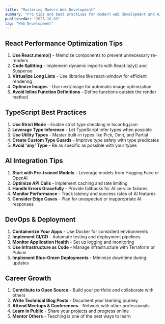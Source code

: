 ```yaml
---
title: "Mastering Modern Web Development"
summary: "Pro tips and best practices for modern web development and AI integration."
publishedAt: "2025-10-03"
tag: "Web Development"
---
```


## React Performance Optimization Tips

1. **Use React.memo()** - Memoize components to prevent unnecessary re-renders
2. **Code Splitting** - Implement dynamic imports with React.lazy() and Suspense
3. **Virtualize Long Lists** - Use libraries like react-window for efficient rendering
4. **Optimize Images** - Use next/image for automatic image optimization
5. **Avoid Inline Function Definitions** - Define functions outside the render method

## TypeScript Best Practices

1. **Use Strict Mode** - Enable strict type checking in tsconfig.json
2. **Leverage Type Inference** - Let TypeScript infer types when possible
3. **Use Utility Types** - Master built-in types like Pick, Omit, and Partial
4. **Create Custom Type Guards** - Improve type safety with type predicates
5. **Avoid 'any' Type** - Be as specific as possible with your types

## AI Integration Tips

1. **Start with Pre-trained Models** - Leverage models from Hugging Face or OpenAI
2. **Optimize API Calls** - Implement caching and rate limiting
3. **Handle Errors Gracefully** - Provide fallbacks for AI service failures
4. **Monitor Performance** - Track latency and success rates of AI features
5. **Consider Edge Cases** - Plan for unexpected or inappropriate AI responses

## DevOps & Deployment

1. **Containerize Your Apps** - Use Docker for consistent environments
2. **Implement CI/CD** - Automate testing and deployment pipelines
3. **Monitor Application Health** - Set up logging and monitoring
4. **Use Infrastructure as Code** - Manage infrastructure with Terraform or Pulumi
5. **Implement Blue-Green Deployments** - Minimize downtime during updates

## Career Growth

1. **Contribute to Open Source** - Build your portfolio and collaborate with others
2. **Write Technical Blog Posts** - Document your learning journey
3. **Attend Meetups & Conferences** - Network with other professionals
4. **Learn in Public** - Share your projects and progress online
5. **Mentor Others** - Teaching is one of the best ways to learn